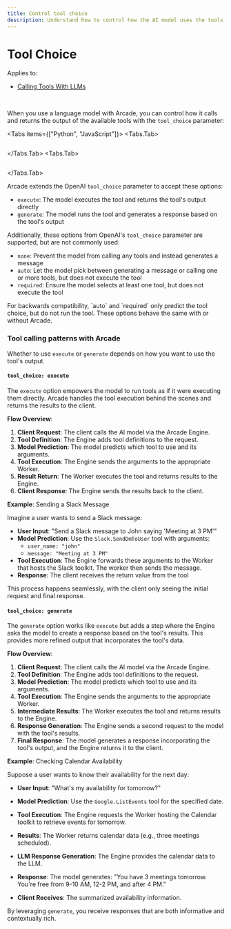 ```yaml
---
title: Control tool choice
description: Understand how to control how the AI model uses the tools you provide
---
```



# Tool Choice

Applies to:

- [Calling Tools With LLMs](call-tools-with-models)

<br />

When you use a language model with Arcade, you can control how it calls and returns the output of the available tools with the `tool_choice` parameter:

<Tabs items={["Python", "JavaScript"]}>
<Tabs.Tab>
```python file=<rootDir>/examples/code/home/use-tools/call-tools-with-models/single_model_call.py#L14-L29 {15}

```
</Tabs.Tab>
<Tabs.Tab>
```js file=<rootDir>/examples/code/home/use-tools/call-tools-with-models/single_model_call.js#L13-L25 {12}

```

</Tabs.Tab>
</Tabs>

Arcade extends the OpenAI `tool_choice` parameter to accept these options:

- `execute`: The model executes the tool and returns the tool's output directly
- `generate`: The model runs the tool and generates a response based on the tool's output

Additionally, these options from OpenAI's `tool_choice` parameter are supported, but are not commonly used:

- `none`: Prevent the model from calling any tools and instead generates a message
- `auto`: Let the model pick between generating a message or calling one or more tools, but does not execute the tool
- `required`: Ensure the model selects at least one tool, but does not execute the tool

<Note>
  For backwards compatibility, `auto` and `required` only predict the tool
  choice, but do not run the tool. These options behave the same with or without
  Arcade.
</Note>

### Tool calling patterns with Arcade

Whether to use `execute` or `generate` depends on how you want to use the tool's output.

#### `tool_choice: execute`

The `execute` option empowers the model to run tools as if it were executing them directly. Arcade handles the tool execution behind the scenes and returns the results to the client.

**Flow Overview**:

1. **Client Request**: The client calls the AI model via the Arcade Engine.
2. **Tool Definition**: The Engine adds tool definitions to the request.
3. **Model Prediction**: The model predicts which tool to use and its arguments.
4. **Tool Execution**: The Engine sends the arguments to the appropriate Worker.
5. **Result Return**: The Worker executes the tool and returns results to the Engine.
6. **Client Response**: The Engine sends the results back to the client.

**Example**: Sending a Slack Message

Imagine a user wants to send a Slack message:

- **User Input**: "Send a Slack message to John saying 'Meeting at 3 PM'"
- **Model Prediction**: Use the `Slack.SendDmToUser` tool with arguments:
  - `user_name: "john"`
  - `message: "Meeting at 3 PM"`
- **Tool Execution**: The Engine forwards these arguments to the Worker that hosts the Slack toolkit. The worker then sends the message.
- **Response**: The client receives the return value from the tool

This process happens seamlessly, with the client only seeing the initial request and final response.

#### `tool_choice: generate`

The `generate` option works like `execute` but adds a step where the Engine asks the model to create a response based on the tool's results. This provides more refined output that incorporates the tool's data.

**Flow Overview**:

1. **Client Request**: The client calls the AI model via the Arcade Engine.
2. **Tool Definition**: The Engine adds tool definitions to the request.
3. **Model Prediction**: The model predicts which tool to use and its arguments.
4. **Tool Execution**: The Engine sends the arguments to the appropriate Worker.
5. **Intermediate Results**: The Worker executes the tool and returns results to the Engine.
6. **Response Generation**: The Engine sends a second request to the model with the tool's results.
7. **Final Response**: The model generates a response incorporating the tool's output, and the Engine returns it to the client.

**Example**: Checking Calendar Availability

Suppose a user wants to know their availability for the next day:

- **User Input**: "What's my availability for tomorrow?"
- **Model Prediction**: Use the `Google.ListEvents` tool for the specified date.
- **Tool Execution**: The Engine requests the Worker hosting the Calendar toolkit to retrieve events for tomorrow.
- **Results**: The Worker returns calendar data (e.g., three meetings scheduled).
- **LLM Response Generation**: The Engine provides the calendar data to the LLM.
- **Response**: The model generates: "You have 3 meetings tomorrow. You're free from 9-10 AM, 12-2 PM, and after 4 PM."

- **Client Receives**: The summarized availability information.

By leveraging `generate`, you receive responses that are both informative and contextually rich.
